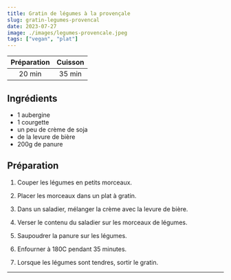 ```yaml
---
title: Gratin de légumes à la provençale
slug: gratin-legumes-provencal
date: 2023-07-27
image: ./images/legumes-provencale.jpeg
tags: ["vegan", "plat"]
---
```


| Préparation | Cuisson |
| :-: | :-: |
| 20 min | 35 min |

## Ingrédients
- <ListItem>1 aubergine</ListItem>
- <ListItem>1 courgette</ListItem>
- <ListItem>un peu de crème de soja</ListItem>
- <ListItem>de la levure de bière</ListItem>
- <ListItem>200g de panure</ListItem>

## Préparation

1. Couper les légumes en petits morceaux.

2. Placer les morceaux dans un plat à gratin.

3. Dans un saladier, mélanger la crème avec la levure de bière.

4. Verser le contenu du saladier sur les morceaux de légumes.

5. Saupoudrer la panure sur les légumes.

6. Enfourner à 180C pendant 35 minutes.

7. Lorsque les légumes sont tendres, sortir le gratin.

---
